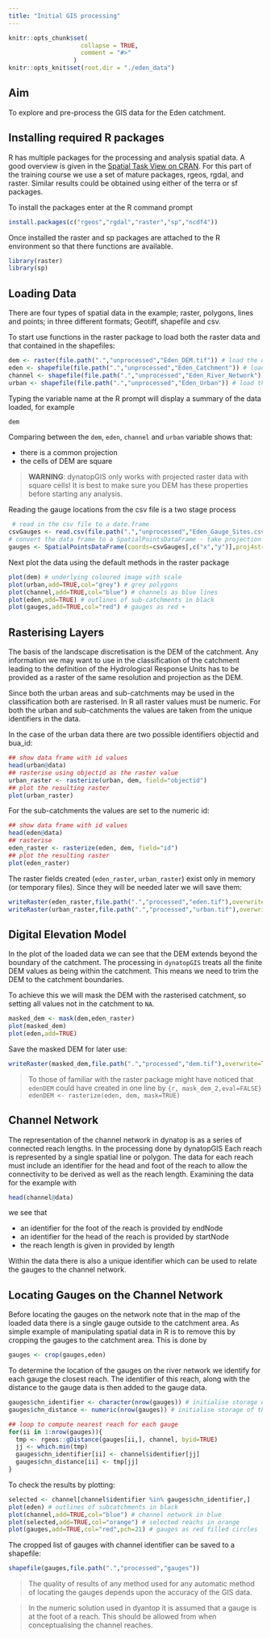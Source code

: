 ```yaml
---
title: "Initial GIS processing"
---
```

 

```r
knitr::opts_chunk$set(
                    collapse = TRUE,
                    comment = "#>"
                  )
knitr::opts_knit$set(root.dir = "./eden_data")
```


## Aim

To explore and pre-process the GIS data for the Eden catchment.

## Installing required R packages

R has multiple packages for the processing and analysis spatial data. A good
overview is given in the [Spatial Task View on
CRAN](https://cran.r-project.org/web/views/Spatial.html).
For this
part of the training course we use a set of mature packages, rgeos, rgdal, and
raster. Similar results could be obtained using either of the terra or sf
packages.

To install the packages enter at the R command prompt
```r
install.packages(c("rgeos","rgdal","raster","sp","ncdf4"))
```
Once installed the raster and sp packages are attached to the R environment so that there
functions are available.
```r
library(raster)
library(sp)
```

## Loading Data

There are four types of spatial data in the example; raster, polygons, lines and
points; in three different formats; Geotiff, shapefile and csv.

To start use functions in the raster package to load both the raster
data and that contained in the shapefiles:

```r
dem <- raster(file.path(".","unprocessed","Eden_DEM.tif")) # load the dem as a raster layer
eden <- shapefile(file.path(".","unprocessed","Eden_Catchment")) # load the outline of the sub-catchments from the shapefile
channel <- shapefile(file.path(".","unprocessed","Eden_River_Network")) # load the river network from the shapefile
urban <- shapefile(file.path(".","unprocessed","Eden_Urban")) # load the urban area map from the shapefile
```

Typing the variable name at the R prompt will display a summary of the data
loaded, for example

```r
dem
```

Comparing between the `dem`, `eden`, `channel` and `urban` variable shows
that:

- there is a common projection
- the cells of DEM are square

> **WARNING**: dynatopGIS only works with
> projected raster data with square cells! It is best to make sure you DEM has
> these properties before starting any analysis.

Reading the gauge locations from the csv file is a two stage process

```r
 # read in the csv file to a date.frame
csvGauges <- read.csv(file.path(".","unprocessed","Eden_Gauge_Sites.csv"))
# convert the data frame to a SpatialPointsDataFrame - take projection from the DEM
gauges <- SpatialPointsDataFrame(coords=csvGauges[,c("x","y")],proj4string=crs(dem),data=csvGauges)
```

Next plot the data using the default methods in the raster package

```r
plot(dem) # underlying coloured image with scale
plot(urban,add=TRUE,col="grey") # grey polygons
plot(channel,add=TRUE,col="blue") # channels as blue lines
plot(eden,add=TRUE) # outlines of sub-catchments in black
plot(gauges,add=TRUE,col="red") # gauges as red +
```

## Rasterising Layers

The basis of the landscape discretisation is the DEM of the catchment. Any
information we may want to use in the classification of the catchment leading to the definition
of the Hydrological Response Units has to be provided as a raster of the
same resolution and projection as the DEM.

Since both the urban areas and sub-catchments may be used in the classification
both are rasterised. In R all raster values must be numeric. For both the urban
and sub-catchments the values are taken from the unique identifiers in the
data.

In the case of the urban data there are two possible identifiers objectid and bua_id:
```r
## show data frame with id values
head(urban@data)
## rasterise using objectid as the raster value
urban_raster <- rasterize(urban, dem, field="objectid")
## plot the resulting raster
plot(urban_raster)
```

For the sub-catchments the values are set to the numeric id:

```r
## show data frame with id values
head(eden@data)
## rasterise
eden_raster <- rasterize(eden, dem, field="id")
## plot the resulting raster
plot(eden_raster)
```

The raster fields created (`eden_raster`, `urban_raster`) exist only in memory (or
temporary files). Since they will be needed later we will save them:

```r
writeRaster(eden_raster,file.path(".","processed","eden.tif"),overwrite=TRUE)
writeRaster(urban_raster,file.path(".","processed","urban.tif"),overwrite=TRUE)
```

## Digital Elevation Model

In the plot of the loaded data we can see that the DEM extends beyond the boundary of the
catchment. The processing in `dynatopGIS` treats all the finite DEM values as
being within the catchment. This means we need to trim the DEM to the
catchment boundaries.

To achieve this we will mask the DEM with the rasterised catchment, so
setting all values not in the catchment to `NA`.

```r
masked_dem <- mask(dem,eden_raster)
plot(masked_dem)
plot(eden,add=TRUE)
```

Save the masked DEM for later use:

```r
writeRaster(masked_dem,file.path(".","processed","dem.tif"),overwrite=TRUE)
```

> To those of familiar with the raster package might have noticed that `edenDEM` could have created in one line by
> ```{r, mask_dem_2,eval=FALSE}
> edenDEM <- rasterize(eden, dem, mask=TRUE)
> ```

## Channel Network

The representation of the channel network in dynatop is as a series of
connected reach lengths. In the processing done by dynatopGIS Each reach is represented by a single spatial line or polygon. The data for each reach must include an identifier for the
head and foot of the reach to allow the connectivity to be derived as well as
the reach length. Examining the data for the example with

```r
head(channel@data)
```

we see that 

- an identifier for the foot of the reach is provided by endNode
- an identifier for the head of the reach is provided by startNode
- the reach length is given in provided by length

Within the data there is also a unique identifier which can be used to relate
the gauges to the channel network.

## Locating Gauges on the Channel Network

Before locating the gauges on the network note that in the map of the loaded data there is a single gauge outside to the catchment
area. As simple example of manipulating spatial data in R is to remove this by
cropping the gauges to the catchment area. This is done by

```r
gauges <- crop(gauges,eden)
```

To determine the location of the gauges on the river network we identify for each gauge the
closest reach. The identifier of this reach, along with the distance to
the gauge data is then added to the gauge data.

```r
gauges$chn_identifier <- character(nrow(gauges)) # initialise storage of the channel identifier
gauges$chn_distance <- numeric(nrow(gauges)) # initialise storage of the distance to the channel

## loop to compute nearest reach for each gauge
for(ii in 1:nrow(gauges)){
  tmp <- rgeos::gDistance(gauges[ii,], channel, byid=TRUE)
  jj <- which.min(tmp)
  gauges$chn_identifier[ii] <- channel$identifier[jj]
  gauges$chn_distance[ii] <- tmp[jj]
} 
```

To check the results by plotting:

```r
selected <- channel[channel$identifier %in% gauges$chn_identifier,]
plot(eden) # outlines of subcatchments in black
plot(channel,add=TRUE,col="blue") # channel network in blue
plot(selected,add=TRUE,col="orange") # selected reachs in orange
plot(gauges,add=TRUE,col="red",pch=21) # gauges as red filled circles
```

The cropped list of gauges with channel identifier can be saved to a shapefile:

```r
shapefile(gauges,file.path(".","processed","gauges"))
```

> The quality of results of any method used for any automatic method of
> locating the gauges depends upon the accuracy of the GIS data. 

> In the
> numeric solution used in dyantop it is assumed that a gauge is at the foot of
> a reach. This should be allowed from when conceptualising the channel reaches.
